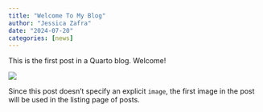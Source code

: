 ```yaml
---
title: "Welcome To My Blog"
author: "Jessica Zafra"
date: "2024-07-20"
categories: [news]
---
```


This is the first post in a Quarto blog. Welcome!

![](thumbnail.jpg)

Since this post doesn't specify an explicit `image`, the first image in the post will be used in the listing page of posts.

